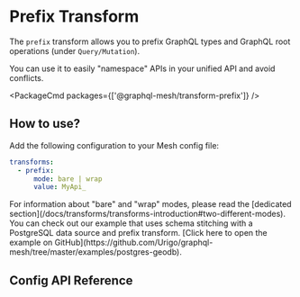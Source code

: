 
# Prefix Transform

The `prefix` transform allows you to prefix GraphQL types and GraphQL root operations (under `Query/Mutation`).

You can use it to easily "namespace" APIs in your unified API and avoid conflicts.

<PackageCmd packages={['@graphql-mesh/transform-prefix']} />

## How to use?

Add the following configuration to your Mesh config file:

```yaml filename=".meshrc.yaml"
transforms:
  - prefix:
      mode: bare | wrap
      value: MyApi_
```

<Callout>
  For information about "bare" and "wrap" modes, please read the [dedicated section](/docs/transforms/transforms-introduction#two-different-modes).
  You can check out our example that uses schema stitching with a PostgreSQL data source and prefix transform. [Click here to open the example on GitHub](https://github.com/Urigo/graphql-mesh/tree/master/examples/postgres-geodb).

</Callout>

## Config API Reference


<API />
